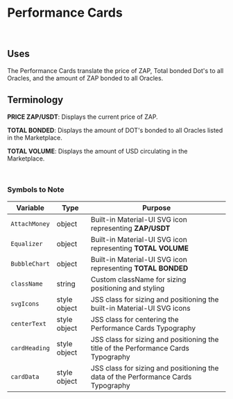 # Performance Cards

<br />

## Uses

The Performance Cards translate the price of ZAP, Total bonded Dot's to all Oracles, and the amount of ZAP bonded to all Oracles.

## Terminology

**PRICE ZAP/USDT**: Displays the current price of ZAP.

**TOTAL BONDED**: Displays the amount of DOT's bonded to all Oracles listed in the Marketplace.

**TOTAL VOLUME**: Displays the amount of USD circulating in the Marketplace.

<br />

### Symbols to Note

| Variable                  | Type         | Purpose                                                                                  |
| ------------------------- | ------------ | ---------------------------------------------------------------------------------------- |
| `AttachMoney`             | object       | Built-in Material-UI SVG icon representing **ZAP/USDT**                                             |
| `Equalizer`               | object       | Built-in Material-UI SVG icon representing **TOTAL VOLUME**                             |
| `BubbleChart`             | object       | Built-in Material-UI SVG icon representing **TOTAL BONDED**                            |
| `className`               | string       | Custom className for sizing positioning and styling                                                                  |
| `svgIcons`                | style object | JSS class for sizing and positioning the built-in Material-UI SVG icons                     |
| `centerText`              | style object | JSS class for centering the Performance Cards Typography                                                                     |
| `cardHeading`             | style object | JSS class for sizing and positioning the title of the Performance Cards Typography                                               |
| `cardData`                | style object | JSS class for sizing and positioning the data of the Performance Cards Typography                                   |
                                                

<br />
